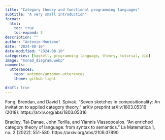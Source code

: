 ```yaml
---
title: "Category theory and functional programming languages"
subtitle: "A very small introduction"
format:
  html:
    toc: true
    toc-expand: 3
description: ""
author: "Antonio Montano"
date: "2024-08-10"
date-modified: "2024-08-10"
categories: [haskell, programming language, theory, tutorial, 🇬🇧]
image: "monad_diagram.webp"
comments: 
  utterances:
    repo: antomon/antomon-utterances
    theme: github-light

draft: true
---
```





Fong, Brendan, and David I. Spivak. "Seven sketches in compositionality: An invitation to applied category theory." arXiv preprint arXiv:1803.05316 (2018). https://arxiv.org/abs/1803.05316

Bradley, Tai-Danae, John Terilla, and Yiannis Vlassopoulos. "An enriched category theory of language: from syntax to semantics." La Matematica 1, no. 2 (2022): 551-580. https://arxiv.org/abs/2106.07890